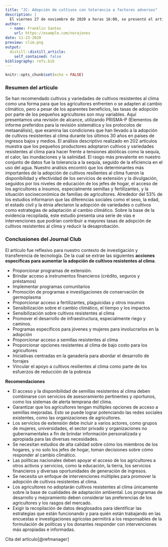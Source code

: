 ```yaml
---
title: "JC: Adopción de cultivos con tolerancia a factores adversos"
description: |
  El viernes 27 de noviembre de 2020 a horas 16:00, se presentó el artículo de revisión: "A scoping review of adoption of climate-resilient crops by small-scale producers in low- and middle-income countries". 
author:
  - name: Franklin Santos
    url: https://example.com/norajones
date: 11-23-2020
preview: clim.png
output:
  distill::distill_article:
    self_contained: false
bibliography: refs.bib
---
```



```r
knitr::opts_chunk$set(echo = FALSE)
```

### Resumen del artículo
Se han recomendado cultivos y variedades de cultivos resistentes al clima como una forma para que los agricultores enfrenten o se adapten al cambio climático, pero a pesar de los aparentes beneficios, las tasas de adopción por parte de los pequeños agricultores son muy variables. Aquí presentamos una revisión de alcance, utilizando PRISMA-P (Elementos de informe preferidos para la revisión sistemática y los protocolos de metaanálisis), que examina las condiciones que han llevado a la adopción de cultivos resistentes al clima durante los últimos 30 años en países de ingresos bajos y medios. El análisis descriptivo realizado en 202 artículos muestra que los pequeños productores adoptaron cultivos y variedades resistentes al clima para hacer frente a tensiones abióticas como la sequía, el calor, las inundaciones y la salinidad. El rasgo más prevalente en nuestro conjunto de datos fue la tolerancia a la sequía, seguido de la eficiencia en el uso del agua. Nuestro análisis encontró que los determinantes más importantes de la adopción de cultivos resilientes al clima fueron la disponibilidad y efectividad de los servicios de extensión y la divulgación, seguidos por los niveles de educación de los jefes de hogar, el acceso de los agricultores a insumos, especialmente semillas y fertilizantes, y la situación socioeconómica de familias de agricultores. Alrededor del 53% de los estudios informaron que las diferencias sociales como el sexo, la edad, el estado civil y la etnia afectaron la adopción de variedades o cultivos como estrategias de adaptación al cambio climático. Sobre la base de la evidencia recopilada, este estudio presenta una serie de vías e intervenciones que podrían contribuir a mayores tasas de adopción de cultivos resistentes al clima y reducir la desaprobación.

### Conclusiones del Journal Club

El artículo fue reflexivo para nuestro contexto de investigación y transferencia de tecnología. De la cual se extrae las siguientes **acciones específicas para aumentar la adopción de cultivos resistentes al clima**.

* Proporcionar programas de extensión.
* Brindar acceso a instrumentos financieros (crédito, seguros y préstamos)
* Implementar programas comunitarios
* Promoción de programas e investigaciones de conservación de germoplasma
* Proporcionar acceso a fertilizantes, plaguicidas y otros insumos
* Sensibilización sobre el cambio climático, el tiempo y los impactos
* Sensibilización sobre cultivos resistentes al clima
* Promover el desarrollo de infraestructura, especialmente riego y caminos.
* Programas específicos para jóvenes y mujeres para involucrarlos en la adopción
* Proporcionar acceso a semillas resistentes al clima
* Proporcionar opciones resistentes al clima de bajo costo para los agricultores
* Iniciativas centradas en la ganadería para abordar el desarrollo de forrajes
* Vincular el apoyo a cultivos resilientes al clima como parte de los esfuerzos de reducción de la pobreza

**Recomendaciones**

* El acceso y la disponibilidad de semillas resistentes al clima deben combinarse con servicios de asesoramiento pertinentes y oportunos, como los sistemas de alerta temprana del clima.
* Garantizar que los agricultores tengan múltiples opciones de acceso a semillas mejoradas. Esto se puede lograr potenciando las redes sociales existentes, como las organizaciones de agricultores.
* Los servicios de extensión debe incluir a varios actores, como grupos de mujeres, universidades, el sector privado y organizaciones no gubernamentales a fin de brindar información personalizada y apropiada para las diversas necesidades.
* Se necesitan estudios de alta calidad sobre cómo los miembros de los hogares, y no solo los jefes de hogar, toman decisiones sobre cómo responder al cambio climático. 
* Las políticas nacionales deben apoyar el acceso de los agricultores a otros activos y servicios, como la educación, la tierra, los servicios financieros y diversas oportunidades de generación de ingresos. 
* Se necesita un enfoque de intervenciones múltiples para promover la adopción de cultivos resistentes al clima.
* Los agricultores no adoptarán cultivos resistentes al clima únicamente sobre la base de cualidades de adaptación ambiental. Los programas de desarrollo y mejoramiento deben considerar las preferencias de los agricultores y los rasgos del mercado.
* Exigir la recopilación de datos desglosados para identificar las estrategias que están funcionando y para quién están trabajando en las encuestas e investigaciones agrícolas permitirá a los responsables de la formulación de políticas y los donantes responder con intervenciones más apropiadas e informadas.

Cita del artículo[@refmanager]


